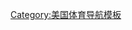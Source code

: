 {{Navbox
|name = 南部联盟
|title = {{color|white|南部联盟}}
|titlestyle = background:#1D427D; color:#FFFFFF; border: 2px solid #FF0000
|groupstyle = background:#1D427D; color:#FFFFFF; border: 2px solid #FF0000
|state = {{{state|autocollapse}}}
|listclass = hlist
|nowrapitems = yes
|image = [[File:Southern_Conference_logo.svg|75px]]

|group1 = 正式成员
|list1 = 
* [[田纳西大学查塔努加分校|查塔努加知更鸟]]
* [[要塞斗牛犬]]
* [[东田纳西州立大学|东田纳西州立海盗]]
* [[傅尔曼大学|傅尔曼圣骑士]]
* [[莫瑟尔熊]]
* [[桑福德大學|桑福德斗牛犬]]
* [[北卡羅來納大學格林斯伯勒分校|UNC 格林斯伯勒斯巴达人]]
* [[弗吉尼亚军事学院|弗吉尼亚军事学院 Keydets]]
* [[西卡罗莱纳山猫]]
* [[沃福德㹴犬]]

|group2 = 关联校队
|list2 = 
* [[美国空军学院|空军雄鹰]] (男子曲棍球)
* [[阿巴拉契亚州立登山家]] (摔跤)
* [[贝拉明骑士]] (男子曲棍球)
* [[贝尔蒙特棕熊]] (男子足球)
* [[坎贝尔格斗骆驼]] (摔跤)
* [[中密歇根大学|中密西根欧及布威人]] (女子曲棍球；于2020年退出)
* [[戴维森野猫]] (摔跤)
* [[特拉華州立大學|特拉华州立大黄蜂]] (女子曲棍球)
* [[底特律梅西大學|底特律梅西巨人]] (女子曲棍球；于2020年退出)
* [[戈登韦伯奔跑的斗牛犬]] (摔跤)
* [[佐治亚南方大学|佐治亚南方老鹰]] (步枪射击)
* [[高點大學|高点黑豹]] (男子曲棍球)
* [[傑克遜維爾大學|杰克逊维尔海豚]] (男子曲棍球)
* [[北佐治亚夜鹰]] (步枪射击)
* [[长老宗蓝袜]] (摔跤)
* [[里士满大学|里士满蜘蛛]] (男子曲棍球)
* [[阿拉巴馬大學伯明翰分校|UAB 喷火龙]] (步枪射击)

}}<noinclude>
{{collapsible option}}
[[Category:美国体育导航模板]]
</noinclude>